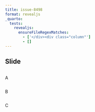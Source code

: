 ```yaml
---
title: issue-8498
format: revealjs
_quarto:
  tests:
    revealjs:
      ensureFileRegexMatches:
        - ['</div><div class="column"']
        - []
---
```


## Slide

::: {.column width="33.3%"}
A
:::

::: {.column width="33.3%"}
B
:::

::: {.column width="33.3%"}
C
:::
